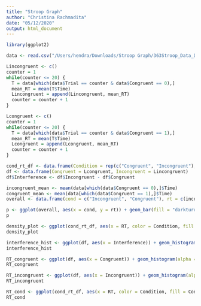 ```yaml
---
title: "Stroop Graph"
author: "Christina Rachmadita"
date: "05/12/2020"
output: html_document
---
```


```r
library(ggplot2)

data <- read.csv("/Users/hendra/Downloads/Stroop Graph/363Stroop_Data_Dec_4.csv")

Lincongruent <- c()
counter = 1
while(counter <= 20) {
  T = data[which(data$Trial == counter & data$Congruent == 0),]
  mean_RT = mean(T$Time)
  Lincongruent = append(Lincongruent, mean_RT)
  counter = counter + 1
}

Lcongruent <- c()
counter = 1
while(counter <= 20) {
  T = data[which(data$Trial == counter & data$Congruent == 1),]
  mean_RT = mean(T$Time)
  Lcongruent = append(Lcongruent, mean_RT)
  counter = counter + 1
}

cond_rt_df <- data.frame(Condition = rep(c("Congruent", "Incongruent"), each = 20), RT = c(Lcongruent, Lincongruent))
df <- data.frame(Congruent = Lcongruent, Incongruent = Lincongruent)
df$Interference <- df$Incongruent - df$Congruent

incongruent_mean <- mean(data[which(data$Congruent == 0),]$Time)
congruent_mean <- mean(data[which(data$Congruent == 1),]$Time)
overall <- data.frame(cond = c("Incongruent", "Congruent"), rt = c(incongruent_mean, congruent_mean))
```

```r
p <- ggplot(overall, aes(x = cond, y = rt)) + geom_bar(fill = "darkturquoise", stat = "identity", width = 0.5) + labs(title = "Mean Reaction Time", x = "Condition", y = "Reaction Time (seconds)") + theme_classic() + theme(plot.title = element_text(hjust = 0.5, size = 15, face = "bold"), panel.background = element_blank(), panel.grid = element_blank(), panel.border = element_rect(colour = "black", fill = NA, size = 0.75))
p
```

```r
density_plot <- ggplot(cond_rt_df, aes(x = RT, color = Condition, fill = Condition)) + geom_density(alpha = 0.5) + labs(title = "Response Time Density Plot", x = "Response Time (seconds)", y = "Frequency") + theme_classic() + theme(plot.title = element_text(hjust = 0.5, size = 15, face = "bold"), legend.position = "right", legend.background = element_blank(), legend.box.background = element_rect(colour = "black"), panel.background = element_blank(), panel.grid = element_blank(), panel.border = element_rect(colour = "black", fill = NA, size = 0.75)) + xlim(0.25, 1.75) 
density_plot
```

```r
interference_hist <- ggplot(df, aes(x = Interference)) + geom_histogram(binwidth = 0.05, color = "white", fill = "darkturquoise") + labs(title = "Interference Histogram", x = "Increase in Response Time (seconds)", y = "Number of Observers") + theme_classic() + theme(plot.title = element_text(hjust = 0.5, size = 15, face = "bold"), panel.background = element_blank(), panel.grid = element_blank(), panel.border = element_rect(colour = "black", fill = NA, size = 0.75))
interference_hist
```

```r
RT_congruent <- ggplot(df, aes(x = Congruent)) + geom_histogram(alpha = 0.5, fill = "steelblue", color = "white") + labs(title = "Response Time for Congruent Words", x = "Response Time (seconds)", y = "Frequency") + theme_classic() + theme(plot.title = element_text(hjust = 0.5, size = 15, face = "bold"), panel.background = element_blank(), panel.grid = element_blank(), panel.border = element_rect(colour = "black", fill = NA, size = 0.75)) + xlim(0.25, 1.75) + ylim(0, 5)
RT_congruent
```

```r
RT_incongruent <- ggplot(df, aes(x = Incongruent)) + geom_histogram(alpha = 0.5, fill = "steelblue", color = "white") + labs(title = "Response Time for Incongruent Words", x = "Response Time (seconds)", y = "Frequency") + theme_classic() + theme(plot.title = element_text(hjust = 0.5, size = 15, face = "bold"), panel.background = element_blank(), panel.grid = element_blank(), panel.border = element_rect(colour = "black", fill = NA, size = 0.75)) + xlim(0.25, 1.75) + ylim(0, 5)
RT_incongruent
```

```r
RT_cond <- ggplot(cond_rt_df, aes(x = RT, color = Condition, fill = Condition)) + geom_histogram(color = NA, alpha = 0.5, position = "identity") + geom_density(alpha = 0) + labs(title = "Response Time for Congruent vs. Incongruent Words", x = "Response Time (seconds)", y = "Frequency") + theme_classic() + theme(plot.title = element_text(hjust = 0.5, size = 15, face = "bold"), legend.position = "right", legend.background = element_blank(), legend.box.background = element_rect(colour = "black"), panel.background = element_blank(), panel.grid = element_blank(), panel.border = element_rect(colour = "black", fill = NA, size = 0.75)) + xlim(0.25, 1.75) + ylim(0, 5)
RT_cond
```
